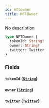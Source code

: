 ```yaml
---
id: nftowner
title: NFTOwner
---
```


No description

```graphql
type NFTOwner {
  tokenId: String!
  owner: String!
  twitter: Twitter
}
```

### Fields

#### `tokenId` ([`String`](/V1/cyberconnect-api/reference/scalars/string))

#### `owner` ([`String`](/V1/cyberconnect-api/reference/scalars/string))

#### `twitter` ([`Twitter`](/V1/cyberconnect-api/reference/objects/twitter))
